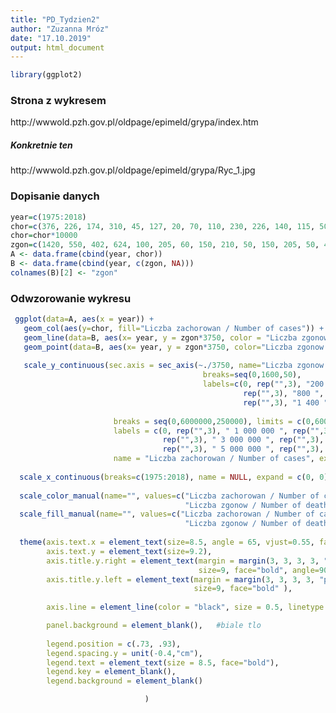 ```yaml
---
title: "PD_Tydzien2"
author: "Zuzanna Mróz"
date: "17.10.2019"
output: html_document
---
```


```r
library(ggplot2)
```

### Strona z wykresem 

http://wwwold.pzh.gov.pl/oldpage/epimeld/grypa/index.htm

##### Konkretnie ten

http://wwwold.pzh.gov.pl/oldpage/epimeld/grypa/Ryc_1.jpg


### Dopisanie danych

```r
year=c(1975:2018)
chor=c(376, 226, 174, 310, 45, 127, 20, 70, 110, 230, 226, 140, 115, 50, 270, 7, 197, 10, 250, 30, 105, 260, 130, 60, 224, 150, 49, 125, 24, 52, 21, 26, 20, 119, 48, 125, 140, 302, 300, 375, 415, 426, 500, 510)
chor=chor*10000
zgon=c(1420, 550, 402, 624, 100, 205, 60, 150, 210, 50, 150, 205, 50, 40, 55, 42, 43, 42, 70, 40, 45, 224, 222, 60, 410, 360, 30, 34, 60, 31, 38, 6, 8, 7, 55, 25, 59, 2, 69, 3, 9, 62, 44)
A <- data.frame(cbind(year, chor))
B <- data.frame(cbind(year, c(zgon, NA)))
colnames(B)[2] <- "zgon"
```


### Odwzorowanie wykresu

```r

 ggplot(data=A, aes(x = year)) + 
   geom_col(aes(y=chor, fill="Liczba zachorowan / Number of cases")) +     #barplot
   geom_line(data=B, aes(x= year, y = zgon*3750, color = "Liczba zgonow / Number of deaths"), size=1) +  #linie
   geom_point(data=B, aes(x= year, y = zgon*3750, color="Liczba zgonow / Number of deaths"), size=1.5) + #kropki
   
   scale_y_continuous(sec.axis = sec_axis(~./3750, name="Liczba zgonow / Number of deaths",    #axis y po prawej
                                           breaks=seq(0,1600,50), 
                                           labels=c(0, rep("",3), "200 ", rep("",3), "400 ", rep("",3), "600 ",
                                                    rep("",3), "800 ", rep("",3), "1 000 ", rep("",3), "1 200 ",
                                                    rep("",3), "1 400 ", rep("",3), "1 600 ") ), 
                      
                       breaks = seq(0,6000000,250000), limits = c(0,6000000),              #axis y po lewj
                       labels = c(0, rep("",3), " 1 000 000 ", rep("",3), " 2 000 000 ",  
                                  rep("",3), " 3 000 000 ", rep("",3), " 4 000 000 ",
                                  rep("",3), " 5 000 000 ", rep("",3), " 6 000 000 "),
                       name = "Liczba zachorowan / Number of cases", expand = c(0, 0) ) +  
   
  scale_x_continuous(breaks=c(1975:2018), name = NULL, expand = c(0, 0) ) +      #axis x
   
  scale_color_manual(name="", values=c("Liczba zachorowan / Number of cases"="#07CBFC",  #legenda
                                       "Liczba zgonow / Number of deaths"="red")) + 
  scale_fill_manual(name="", values=c("Liczba zachorowan / Number of cases"="#07CBFC",
                                       "Liczba zgonow / Number of deaths"="red")) +
   
  theme(axis.text.x = element_text(size=8.5, angle = 65, vjust=0.55, face="bold"),
        axis.text.y = element_text(size=9.2),
        axis.title.y.right = element_text(margin = margin(3, 3, 3, 3, "pt"), 
                                          size=9, face="bold", angle=90),
        axis.title.y.left = element_text(margin = margin(3, 3, 3, 3, "pt"), 
                                         size=9, face="bold" ),
        
        axis.line = element_line(color = "black", size = 0.5, linetype = "solid"), #czarna obwodka

        panel.background = element_blank(),   #biale tlo
        
        legend.position = c(.73, .93),
        legend.spacing.y = unit(-0.4,"cm"),
        legend.text = element_text(size = 8.5, face="bold"),
        legend.key = element_blank(),
        legend.background = element_blank()

                              )

```